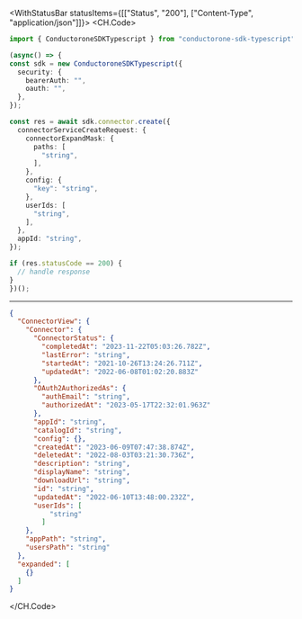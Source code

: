 

<WithStatusBar statusItems={[["Status", "200"], ["Content-Type", "application/json"]]}>
  <CH.Code>
  ```typescript Create.ts
  import { ConductoroneSDKTypescript } from "conductorone-sdk-typescript";

(async() => {
  const sdk = new ConductoroneSDKTypescript({
    security: {
      bearerAuth: "",
      oauth: "",
    },
  });

  const res = await sdk.connector.create({
    connectorServiceCreateRequest: {
      connectorExpandMask: {
        paths: [
          "string",
        ],
      },
      config: {
        "key": "string",
      },
      userIds: [
        "string",
      ],
    },
    appId: "string",
  });

  if (res.statusCode == 200) {
    // handle response
  }
})();
  ```
  ---

  ```json Example Response
  {
    "ConnectorView": {
      "Connector": {
        "ConnectorStatus": {
          "completedAt": "2023-11-22T05:03:26.782Z",
          "lastError": "string",
          "startedAt": "2021-10-26T13:24:26.711Z",
          "updatedAt": "2022-06-08T01:02:20.883Z"
        },
        "OAuth2AuthorizedAs": {
          "authEmail": "string",
          "authorizedAt": "2023-05-17T22:32:01.963Z"
        },
        "appId": "string",
        "catalogId": "string",
        "config": {},
        "createdAt": "2023-06-09T07:47:38.874Z",
        "deletedAt": "2022-08-03T03:21:30.736Z",
        "description": "string",
        "displayName": "string",
        "downloadUrl": "string",
        "id": "string",
        "updatedAt": "2022-06-10T13:48:00.232Z",
        "userIds": [
            "string"
          ]
      },
      "appPath": "string",
      "usersPath": "string"
    },
    "expanded": [
      {}
    ]
  }
  ```
  </CH.Code>
</WithStatusBar>
